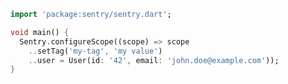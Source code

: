 ```dart
import 'package:sentry/sentry.dart';

void main() {
  Sentry.configureScope((scope) => scope
    ..setTag('my-tag', 'my value')
    ..user = User(id: '42', email: 'john.doe@example.com'));
}
```
